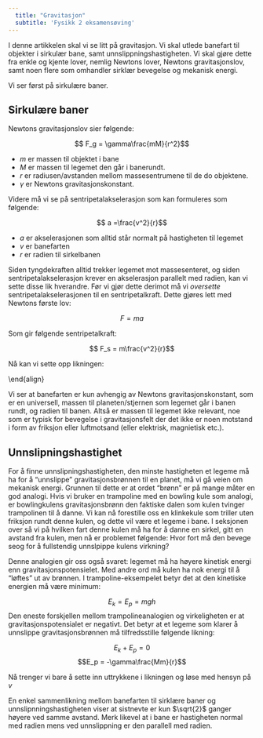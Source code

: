 ```yaml
---
  title: "Gravitasjon"
  subtitle: 'Fysikk 2 eksamensøving'
---
```


I denne artikkelen skal vi se litt på gravitasjon. Vi skal utlede banefart til
objekter i sirkulær bane, samt unnslippningshastigheten. Vi skal gjøre dette fra
enkle og kjente lover, nemlig Newtons lover, Newtons gravitasjonslov, samt noen flere
som omhandler sirklær bevegelse og mekanisk energi.

Vi ser først på sirkulære baner.

## Sirkulære baner
Newtons gravitasjonslov sier følgende:

$$ F_g = \gamma\frac{mM}{r^2}$$

* $m$ er massen til objektet i bane 
* $M$ er massen til legemet den går i banerundt. 
* $r$ er radiusen/avstanden mellom massesentrumene til de do objektene. 
* $\gamma$ er Newtons gravitasjonskonstant. 

Videre må vi se på sentripetalakselerasjon som kan formuleres som følgende:

$$ a =\frac{v^2}{r}$$

* $a$ er akselerasjonen som alltid står normalt på hastigheten til legemet
* $v$ er banefarten
* $r$ er radien til sirkelbanen

Siden tyngdekraften alltid trekker legemet mot massesenteret, og siden sentripetalakselerasjon
krever en akselerasjon parallelt med radien, kan vi sette disse lik hverandre. Før
vi gjør dette derimot må vi *oversette* sentripetalakselerasjonen til en
sentripetalkraft. Dette gjøres lett med Newtons første lov:

$$ F = ma$$

Som gir følgende sentripetalkraft:

$$ F_s = m\frac{v^2}{r}$$

Nå kan vi sette opp likningen:


\begin{align}
F_g &= F_s \\
\gamma\frac{mM}{r^2} &=m\frac{v^2}{r}\\
\gamma\frac{M}{r} &= v^2\\
v &= \sqrt{\frac{\gamma M}{r}}\
\end{align}

Vi ser at banefarten er kun avhengig av Newtons gravitasjonskonstant, som er en universell,
massen til planeten/stjernen som legemet går i banen rundt, og radien til banen.
Altså er massen til legemet ikke relevant, noe som er typisk for bevegelse i gravitasjonsfelt
der det ikke er noen motstand i form av friksjon eller luftmotsand (eller elektrisk, magnietisk etc.).

## Unnslipningshastighet
For å finne unnslipningshastigheten, den minste hastigheten et legeme må ha for å
"unnslippe" gravitasjonsbrønnen til en planet, må vi gå veien om mekanisk energi.
Grunnen til dette er at ordet "brønn" er på mange måter en god analogi. Hvis
vi bruker en trampoline med en bowling kule som analogi, er bowlingkulens 
gravitasjonsbrønn den faktiske dalen som kulen tvinger trampolinen til å danne.
Vi kan nå forestille oss en klinkekule som triller uten friksjon rundt denne kulen,
og dette vil være et legeme i bane. I seksjonen over så  vi på hvilken fart
denne kulen må ha for å danne en sirkel, gitt en avstand fra kulen, men nå er problemet
følgende: Hvor fort må den bevege seog for å fullstendig unnslpippe kulens virkning?

Denne analogien gir oss også svaret: legemet må ha høyere kinetisk energi enn
gravitasjonspotensielet. Med andre ord må kulen ha nok energi til å "løftes" ut
av brønnen. I trampoline-eksempelet betyr det at den kinetiske energien må være
minimum:

$$ E_k = E_p = mgh$$
Den eneste forskjellen mellom trampolineanalogien og virkeligheten er at gravitasjonspotensialet
er negativt. Det betyr at et legeme som klarer å unnslippe gravitasjonsbrønnen må tilfredsstille
følgende likning:

$$ E_k + E_p = 0$$
$$E_p = -\gamma\frac{Mm}{r}$$

Nå trenger vi bare å sette inn uttrykkene i likningen og løse med hensyn på $v$

\begin{align}
E_k + E_p &= 0\\
\frac{1}{2}mv^2 -\gamma\frac{Mm}{r} &=0\\
v^2 &=2\gamma\frac{M}{r}\\
v &= \sqrt{\frac{2\gamma M}{r}}
\end{align}

En enkel sammenlikning mellom banefarten til sirklære baner og unnslipnningshastigheten
viser at sistnevte er kun $\sqrt{2}$ ganger høyere ved samme avstand. Merk likevel
at i bane er hastigheten normal med radien mens ved unnslippning er den parallell
med radien.

